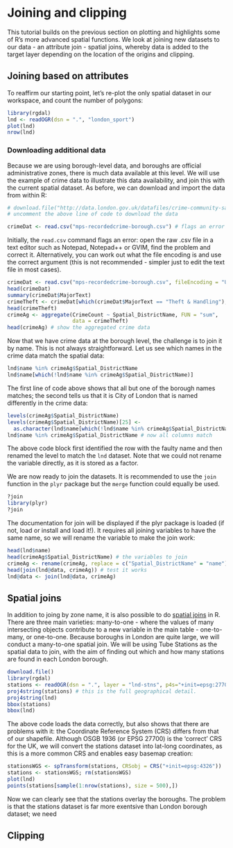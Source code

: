 Joining and clipping
========================================================

This tutorial builds on the previous section on plotting and highlights 
some of R's more advanced spatial functions. We look at joining new 
datasets to our data - an attribute join - spatial joins, whereby 
data is added to the target layer depending on the location of the 
origins and clipping. 

## Joining based on attributes
To reaffirm our starting point, let's re-plot the only 
spatial dataset in our workspace, and count the number
of polygons:
```r
library(rgdal)
lnd <- readOGR(dsn = ".", "london_sport")
plot(lnd)
nrow(lnd)
```

### Downloading additional data
Because we are using borough-level data, and boroughs are official administrative
zones, there is much data available at this level. We will use the example 
of crime data to illustrate this data availability, and join this with the current 
spatial dataset. As before, we can download and import the data from within R:
```r
# download.file("http://data.london.gov.uk/datafiles/crime-community-safety/mps-recordedcrime-borough.csv", destfile = "mps-recordedcrime-borough.csv")
# uncomment the above line of code to download the data

crimeDat <- read.csv("mps-recordedcrime-borough.csv") # flags an error
```
Initially, the `read.csv` command flags an error: open the raw .csv file in a 
text editor such as Notepad, Notepad++ or GVIM, find the problem and correct it.
Alternatively, you can work out what the file encoding is and use the correct 
argument (this is not recommended - simpler just to edit the text file
in most cases).

```r
crimeDat <- read.csv("mps-recordedcrime-borough.csv", fileEncoding = "UCS-2LE")
head(crimeDat)
summary(crimeDat$MajorText)
crimeTheft <- crimeDat[which(crimeDat$MajorText == "Theft & Handling"), ]
head(crimeTheft)
crimeAg <- aggregate(CrimeCount ~ Spatial_DistrictName, FUN = "sum", 
                     data = crimeTheft)
head(crimeAg) # show the aggregated crime data
```
Now that we have crime data at the borough level, the challenge is to join it
by name. This is not always straightforward. Let us see which names in the 
crime data match the spatial data:
```r
lnd$name %in% crimeAg$Spatial_DistrictName 
lnd$name[which(!lnd$name %in% crimeAg$Spatial_DistrictName)]
```
The first line of code above shows that all but one of the borough names matches;
the second tells us that it is City of London that is named differently in the 
crime data:
```r
levels(crimeAg$Spatial_DistrictName)
levels(crimeAg$Spatial_DistrictName)[25] <- 
  as.character(lnd$name[which(!lnd$name %in% crimeAg$Spatial_DistrictName)])
lnd$name %in% crimeAg$Spatial_DistrictName # now all columns match
```
The above code block first identified the row with the faulty name and 
then renamed the level to match the `lnd` dataset. Note that we could not
rename the variable directly, as it is stored as a factor.

We are now ready to join the datasets. It is recommended to use 
the `join` function in the `plyr` package but the `merge` function 
could equally be used.
```r
?join
library(plyr)
?join
```
The documentation for join will be displayed if the plyr package is loaded (if not,
load or install and load it!). It requires all joining variables to have the 
same name, so we will rename the variable to make the join work:
```r
head(lnd$name)
head(crimeAg$Spatial_DistrictName) # the variables to join
crimeAg <- rename(crimeAg, replace = c("Spatial_DistrictName" = "name"))
head(join(lnd@data, crimeAg)) # test it works
lnd@data <- join(lnd@data, crimeAg)
```

## Spatial joins
In addition to joing by zone name, it is also possible to do
[spatial joins](http://help.arcgis.com/en/arcgisdesktop/10.0/help/index.html#//00080000000q000000) in R. There are three main varieties: many-to-one - where
the values of many intersecting objects contribute to a new variable in 
the main table - one-to-many, or one-to-one. Because boroughs in London 
are quite large, we will conduct a many-to-one spatial join.
We will be using Tube Stations as the spatial data to join, 
with the aim of finding out which and how many stations
are found in each London borough.
```r
download.file()
library(rgdal)
stations <- readOGR(dsn = ".", layer = "lnd-stns", p4s="+init=epsg:27700")
proj4string(stations) # this is the full geographical detail.
proj4string(lnd)
bbox(stations)
bbox(lnd)
```
The above code loads the data correctly, but also shows that 
there are problems with it: the Coordinate Reference System (CRS)
differs from that of our shapefile. 
Although OSGB 1936 (or EPSG 27700) is the 'correct' CRS for the UK, 
we will convert the stations dataset into lat-long coordinates, 
as this is a more common CRS and enables easy basemap creation:
 
```r
stationsWGS <- spTransform(stations, CRSobj = CRS("+init=epsg:4326"))
stations <- stationsWGS; rm(stationsWGS)
plot(lnd)
points(stations[sample(1:nrow(stations), size = 500),])
```

Now we can clearly see that the stations overlay the boroughs.
The problem is that the stations dataset is far more exentsive than
London borough dataset; we need 


## Clipping
